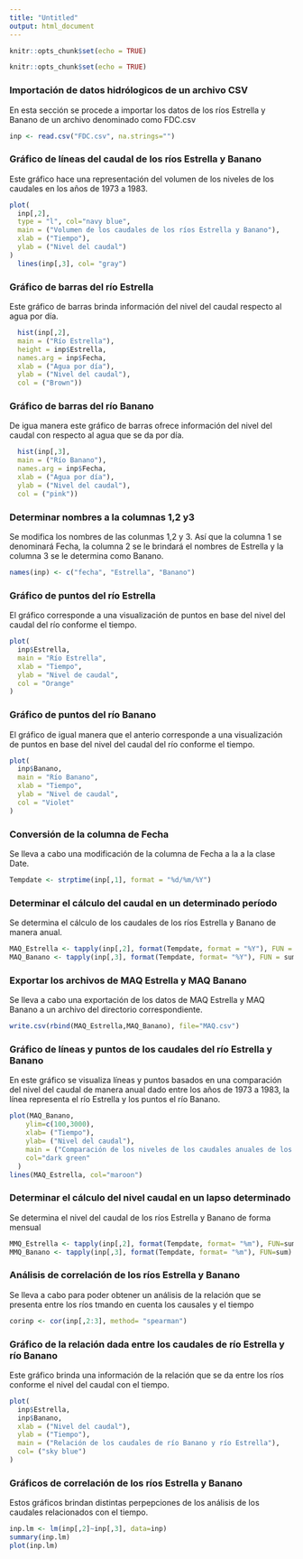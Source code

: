 ```yaml
---
title: "Untitled"
output: html_document
---
```


```r
knitr::opts_chunk$set(echo = TRUE)
```

```r
knitr::opts_chunk$set(echo = TRUE)
```

### Importación de datos hidrólogicos de un archivo CSV
En esta sección se procede a importar los datos de los ríos Estrella y Banano de un archivo denominado como FDC.csv 
```r
inp <- read.csv("FDC.csv", na.strings="")
```

### Gráfico de líneas del caudal de los ríos Estrella y Banano
Este gráfico hace una representación del volumen de los niveles de los caudales en los años de 1973 a 1983.
```r
plot(
  inp[,2], 
  type = "l", col="navy blue",
  main = ("Volumen de los caudales de los ríos Estrella y Banano"),
  xlab = ("Tiempo"),
  ylab = ("Nivel del caudal")
)
  lines(inp[,3], col= "gray")
```
  
  

### Gráfico de barras del río Estrella
Este gráfico de barras brinda información del nivel del caudal respecto al agua por día.
```r
  hist(inp[,2],
  main = ("Río Estrella"),
  height = inp$Estrella,
  names.arg = inp$Fecha,
  xlab = ("Agua por día"),
  ylab = ("Nivel del caudal"),
  col = ("Brown"))
```


### Gráfico de barras del río Banano
De igua manera este gráfico de barras ofrece información del nivel del caudal con respecto al agua que se da por día.
```r
  hist(inp[,3],
  main = ("Río Banano"),
  names.arg = inp$Fecha,
  xlab = ("Agua por día"),
  ylab = ("Nivel del caudal"),
  col = ("pink"))
```

### Determinar nombres a la columnas 1,2 y3
Se modifica los nombres de las colunmas 1,2 y 3. Así que la columna 1 se denominará Fecha, la columna 2 se le brindará el nombres de Estrella y la columna 3 se le determina como Banano.
```r
names(inp) <- c("fecha", "Estrella", "Banano")
```


### Gráfico de puntos del río Estrella
El gráfico corresponde a una visualización de puntos en base del nivel del caudal del río conforme el tiempo.
```r
plot(
  inp$Estrella,
  main = "Río Estrella",
  xlab = "Tiempo",
  ylab = "Nivel de caudal",
  col = "Orange"
)
```


### Gráfico de puntos del río Banano
El gráfico de igual manera que el anterio corresponde a una visualización de puntos en base del nivel del caudal del río conforme el tiempo.
```r
plot(
  inp$Banano,
  main = "Río Banano",
  xlab = "Tiempo",
  ylab = "Nivel de caudal",
  col = "Violet"
)
```


### Conversión de la columna de Fecha 
Se lleva a cabo una modificación de la columna de Fecha a la a la clase Date.
```r
Tempdate <- strptime(inp[,1], format = "%d/%m/%Y")
```

### Determinar el cálculo del caudal en un determinado período
Se determina el cálculo de los caudales de los ríos Estrella y Banano de manera anual.
```r
MAQ_Estrella <- tapply(inp[,2], format(Tempdate, format = "%Y"), FUN = sum)
MAQ_Banano <- tapply(inp[,3], format(Tempdate, format= "%Y"), FUN = sum)
```

### Exportar los archivos de MAQ Estrella y MAQ Banano
Se lleva a cabo una exportación de los datos de MAQ Estrella y MAQ Banano a un archivo del directorio correspondiente.
```r
write.csv(rbind(MAQ_Estrella,MAQ_Banano), file="MAQ.csv")
```


### Gráfico de líneas y puntos de los caudales del río Estrella y Banano
En este gráfico se visualiza líneas y puntos basados en una comparación del nivel del caudal de manera anual dado entre los años de 1973 a 1983, la línea representa el río Estrella y los puntos el río Banano.
```r

plot(MAQ_Banano, 
    ylim=c(100,3000),
    xlab= ("Tiempo"),
    ylab= ("Nivel del caudal"),
    main = ("Comparación de los niveles de los caudales anuales de los ríos"),
    col="dark green"
  )
lines(MAQ_Estrella, col="maroon")
```

### Determinar el cálculo del nivel caudal en un lapso determinado
Se determina el nivel del caudal de los ríos Estrella y Banano de forma mensual
```r
MMQ_Estrella <- tapply(inp[,2], format(Tempdate, format= "%m"), FUN=sum)
MMQ_Banano <- tapply(inp[,3], format(Tempdate, format= "%m"), FUN=sum)
```


### Análisis de correlación de los ríos Estrella y Banano
Se lleva a cabo para poder obtener un análisis de la relación que se presenta entre los ríos tmando en cuenta los causales y el tiempo
```r
corinp <- cor(inp[,2:3], method= "spearman")
```



### Gráfico de la relación dada entre los caudales de río Estrella y río Banano
Este gráfico brinda una información de la relación que se da entre los ríos conforme el nivel del caudal con el tiempo.
```r
plot(
  inp$Estrella, 
  inp$Banano, 
  xlab = ("Nivel del caudal"),
  ylab = ("Tiempo"),
  main = ("Relación de los caudales de río Banano y río Estrella"),
  col= ("sky blue")
)
```


### Gráficos de correlación de los ríos Estrella y Banano
Estos gráficos brindan distintas perpepciones de los análisis de los caudales relacionados con el tiempo.
```r
inp.lm <- lm(inp[,2]~inp[,3], data=inp)
summary(inp.lm)
plot(inp.lm)
```
